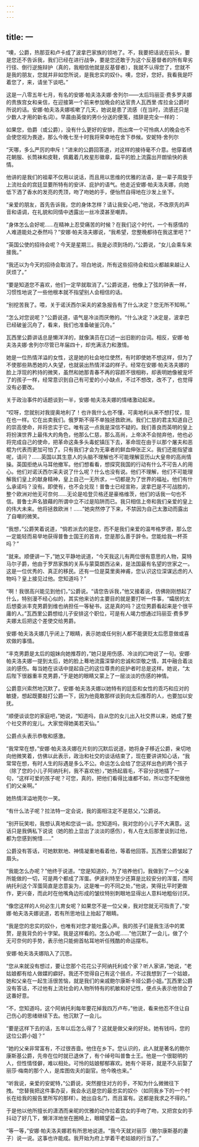 ```yaml
---
---
---
```

title: 一
---



“噢，公爵，热那亚和卢卡成了波拿巴家族的领地了。不，我要把话说在前头，要是您还不告诉我，我们已经在进行战争，要是您还敢于为这个反基督者的所有卑劣行径、倒行逆施辩护（真的，我相信他就是反基督者），我就不认得您了，您就不是我的朋友，您就并非如您所说，是我忠实的奴仆。噢，您好，您好。我看我是吓着您了，来，请坐下谈吧。”

这是一八零五年七月，有名的安娜·帕夫洛夫娜·舍列尔——太后玛丽亚·费多罗夫娜的贵族宫女和亲信，在迎接第一个前来参加晚会的达官贵人瓦西里·库拉金公爵时所说的话。安娜·帕夫洛夫娜咳嗽了几天，她说是患了流感（在当时，流感还只是少数人才用的新名词）。早晨由英俊的男仆分送的便笺，措辞是完全一样的：

如果您，伯爵（或公爵），没有什么更好的安排，而出席一个可怜病人的晚会也不会使您视为畏途，那么今晚七至十时我将荣幸地在舍下恭候。安妮特·舍列尔

“天哪，多么严厉的申斥！”进来的公爵回答道，对这样的接待毫不介意。他穿着绣花朝服、长筒袜和皮鞋，佩戴着几枚星形徽章，扁平的脸上流露出开朗愉快的表情。

他讲的是我们的祖辈不仅用以说话，而且用以思维的优雅的法语，是一辈子周旋于上流社会的宫廷显要所特有的安详、庇护的语气。他走近安娜·帕夫洛夫娜，向她低下洒了香水的发亮的秃顶，吻了吻她的手，便怡然自得地在沙发上坐下。

“亲爱的朋友，首先告诉我，您的身体怎样？请让我安心吧，”他说，不改原先的声音和语调，在礼貌和同情中透露出一丝冷漠甚至嘲弄。

“身体怎么会好呢……在精神上忍受痛苦的时候？在我们这个时代，一个有感情的人难道能处之泰然吗？”安娜·帕夫洛夫娜说，“我希望，您整晚都待在我这里吧？”

“英国公使的招待会呢？今天是星期三。我是必须到场的，”公爵说，“女儿会乘车来接我。”

“我还以为今天的招待会取消了。坦白地说，所有这些招待会和焰火都越来越让人厌烦了。”

“要是知道您不喜欢，他们一定早就取消了。”公爵说道，他像上了弦的钟表一样，习惯性地说了一些他根本就不指望别人会相信的话。

“别挖苦我了。喂，关于诺沃西尔采夫的紧急报告有了什么决定？您无所不知啊。”

“怎么对您说呢？”公爵说道，语气是冷淡而厌倦的。“什么决定？决定是，波拿巴已经破釜沉舟了，看来，我们也准备破釜沉舟。”

瓦西里公爵讲话总是懒洋洋的，就像演员在口述一出旧剧的台词。相反，安娜·帕夫洛夫娜·舍列尔尽管已年届四十，却充满活力和激情。

她是一位热情洋溢的女性，这是她的社会地位使然，有时即使她不想这样，但为了不使那些熟悉她的人失望，也就装出热情洋溢的样子。经常在安娜·帕夫洛夫娜的脸上浮现的矜持的微笑，虽然和她那青春不再的容颜不很相称，却表明她像被宠坏了的孩子一样，经常意识到自己有可爱的小小缺点，不过不想改，改不了，也觉得没有必要改。

关于政治事件的话题谈到一半，安娜·帕夫洛夫娜的情绪激动起来。

“哎呀，您就别对我提奥地利了！也许我什么也不懂，可奥地利从来不想打仗，现在也一样。它在出卖我们。俄罗斯不得不单独拯救欧洲。我们仁慈的君主知道自己的崇高使命，并将忠实于它。唯有这一点我是深信不疑的。我们善良而英明的皇上将扮演世界上最伟大的角色，他那么仁慈，那么高尚，上帝决不会抛弃他，他也必将完成自己的使命，把革命这条多头毒蛇镇压下去，革命现在由于以那个屠夫和恶棍为代表而更加可怕了。只有我们才会为无辜者的鲜血伸张正义。我们还能指望谁呢，请问？……英国以其生意人的头脑不理解也不可能理解亚历山大皇帝的高尚情操。英国拒绝从马耳他撤军。他们想看看，想探究我国的行动有什么不可告人的用心。他们对诺沃西尔采夫说了什么呢？什么也没有说。他们不理解，他们不可能理解我们皇上的献身精神，皇上自己一无所求，一切都是为了世界的福祉。他们有什么承诺吗？没有。即使有，也不会兑现！普鲁士已经宣称，波拿巴是不可战胜的，整个欧洲对他无可奈何……无论是哈登贝格还是豪格维茨，他们的话我一句也不信。普鲁士声名狼藉的所谓中立不过是陷阱而已。我只相信上帝和我们亲爱的皇上的伟大未来。他将拯救欧洲！……”她突然停了下来，不禁因为自己太激动而露出了自嘲的微笑。

“我想，”公爵笑着说道，“倘若派去的是您，而不是我们亲爱的温岑格罗德，那么您一定能轻而易举地获得普鲁士国王的首肯，您是那么善于辞令。您能给我一杯茶吗？”

“就来。顺便讲一下，”她又平静地说道，“今天我这儿有两位很有意思的人物，莫特马尔子爵，他由于罗昂家族的关系与蒙莫朗西沾亲，是法国最有名望的世家之一。这是一位优秀的、真正的移民。还有一位是莫里奥神甫，您认识这位深谋远虑的人物吗？皇上接见过他。您知道吗？”

“啊！我很高兴能见到他们，”公爵说。“请您告诉我，”他又接着说，仿佛刚刚想起了什么，特别漫不经心似的，其实他来访的主要目的就是要打听一件事，“孀居的太后想委派丰克男爵到维也纳担任一等秘书，这是真的吗？这位男爵看起来是个很平庸的人。”瓦西里公爵想给儿子安排这个职位，可是有人竭力想通过玛丽亚·费多罗夫娜太后把这个差使交给男爵。

安娜·帕夫洛夫娜几乎闭上了眼睛，表示她或任何别人都不能褒贬太后愿意做或喜欢做的事情。

“丰克男爵是太后的姐妹向她推荐的，”她只是用伤感、冷淡的口吻说了一句。安娜·帕夫洛夫娜一提到太后，她的脸上蓦地流露深挚的忠诚和崇敬之情，其中融合着淡淡的感伤。每当她在谈话中提起自己的这位尊贵的庇护者时总是这样。她说，“太后陛下很器重丰克男爵，”于是她的眼睛又蒙上了一层淡淡的伤感的神情。

公爵意兴索然地沉默了。安娜·帕夫洛夫娜以她特有的廷臣和女性的乖巧和应对的敏捷，想起既要敲打公爵一下，因为他竟敢那样谈到向太后推荐的人，也要加以安抚。

“顺便谈谈您的家庭吧，”她说，“知道吗，自从您的女儿出入社交界以来，她成了整个社交界的宠儿。大家觉得她美若天仙。”

公爵点头表示恭敬和感激。

“我常常在想，”安娜·帕夫洛夫娜在片刻的沉默后说道，她将身子移近公爵，亲切地向他微笑着，仿佛以此表示，政治和社交的谈话结束了，现在要讲讲知心话，“我常常在想，有时人生的际遇是多么不公。命运怎么会给了您这样出色的两个孩子（除了您的小儿子阿纳托利，我不喜欢他），”她扬起眉毛，不容分说地插了一句，“这样可爱的孩子呢？可您，真的，把他们看得比谁都不如，所以您不配做他们的父亲啊。”

她热情洋溢地莞尔一笑。

“有什么法子呢？拉法特一定会说，我的面相注定不是慈父，”公爵说。

“别开玩笑啦，我想认真地和您谈一谈。您知道吗，我对您的小儿子不大满意。这话只是我俩私下说说（她的脸上显出了淡淡的感伤），有人在太后那里谈到过他，都为您感到惋惜……”

公爵没有答话，可她默默地、神情凝重地看着他，等着他回答。瓦西里公爵皱起了眉头。

“我能怎么办呢？”他终于说道。“您是知道的，为了培养他们，我做到了一个父亲所能做的一切，可是两个都成了浑蛋。伊波利特至少还算是比较安分的浑蛋，而阿纳托利这个浑蛋简直是恣意妄为，这是唯一的不同之处，”他说，笑得比平时更做作，更兴奋，而此时在他嘴角边形成的皱纹特别刺眼地显得出人意料地粗俗讨厌。

“像您这样的人何必生儿育女呢？如果您不是一位父亲，我对您就无可指责了，”安娜·帕夫洛夫娜说道，若有所思地往上抬起了眼睛。

“我是您的忠实的奴仆，也唯有对您才能吐露心声。我的孩子们是我生活中的累赘，是我背负的十字架。我是这样看的。怎么办呢……”他沉默了一会儿，做了个无可奈何的手势，表示他只能俯首帖耳地听任残酷的命运摆布。

安娜·帕夫洛夫娜陷入了沉思。

“您从来就没有想过，要让您那个花花公子阿纳托利成个家？听人家讲，”她说，“老姑娘都有给人做媒的癖好。我还不觉得自己有这个弱点，不过我想到了一个姑娘，她和父亲在一起生活很苦恼，就是我们的亲戚鲍尔康斯卡娅公爵小姐。”瓦西里公爵没有答话，不过他有上流社会的人物所特有的机敏和好记性，便点头表示他领会了这番好意。

“不，您知道吗，这个阿纳托利每年要花掉我四万卢布，”他说，看来他忍不住让自己伤心的思绪继续下去。他沉默了一会儿。

“要是这样下去的话，五年以后怎么得了？这就是做父亲的好处。她有钱吗，您的这位公爵小姐？”

“她的父亲非常富有，不过很吝啬。他住在乡下。您认识的，此人就是著名的鲍尔康斯基公爵，先帝在位时就已退休了，有个绰号叫普鲁士王。他是一个很聪明的人，但性情怪僻，难以相处。可怜的姑娘郁郁寡欢。她有个哥哥，就是不久前娶了丽莎·梅南的那个人，是库图佐夫的副官。他今晚也来。”

“听我说，亲爱的安妮特，”公爵说，突然握住对方的手，不知为什么微微往下拽。“您替我把这件事办妥，我会永远是您的最忠实的奴仆（如同我乡下的一个村长在给我的报告里所写的那样）。她出自名门，而且富有。这都是我求之不得的。”

于是他以他所擅长的潇洒而亲昵的优雅的动作拉着宫女的手吻了吻，又把宫女的手抖动了好几下，懒洋洋地坐在圈椅上，眼睛望着一边。

“等一等，”安娜·帕夫洛夫娜若有所思地说道。“我今天就对丽莎（鲍尔康斯基的妻子）说一说。这事也许能成。我开始为府上学着干老姑娘的行当了。”